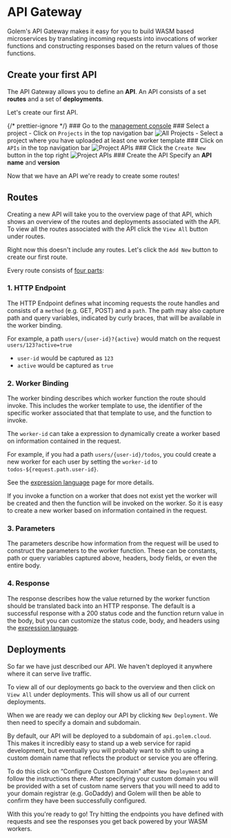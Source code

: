 
# API Gateway

Golem's API Gateway makes it easy for you to build WASM based microservices by translating incoming requests into invocations of worker functions and constructing responses based on the return values of those functions.

## Create your first API

The API Gateway allows you to define an **API**. An API consists of a set **routes** and a set of **deployments**.

Let's create our first API.

{/* prettier-ignore */}
<Steps>
    ### Go to the [management console](https://console.golem.cloud/)
    ### Select a project
      - Click on `Projects` in the top navigation bar
      <Image src="/images/projects-link.png" alt="All Projects" height={500} width={800} className="rounded-md"/>
      - Select a project where you have uploaded at least one worker template
    ### Click on `APIs` in the top navigation bar
      <Image src="/images/project-apis-link.png" alt="Project APIs" height={500} width={800} className="rounded-md"/>
    ### Click the `Create New` button in the top right
      <Image src="/images/create-new-api.png" alt="Project APIs" height={1000} width={1000} className="rounded-md"/>
    ### Create the API 
    Specify an **API name** and **version**
</Steps>

Now that we have an API we're ready to create some routes!

## Routes

Creating a new API will take you to the overview page of that API, which shows an overview of the routes and deployments associated with the API. To view all the routes associated with the API click the `View All` button under routes.

Right now this doesn't include any routes. Let's click the `Add New` button to create our first route.

Every route consists of <ins>four parts</ins>:

### 1. HTTP Endpoint

The HTTP Endpoint defines what incoming requests the route handles and consists of a `method` (e.g. GET, POST) and a `path`. The path may also capture path and query variables, indicated by curly braces, that will be available in the worker binding.

For example, a path `users/{user-id}?{active}` would match on the request `users/123?active=true`

- `user-id` would be captured as `123`
- `active` would be captured as `true`

### 2. Worker Binding

The worker binding describes which worker function the route should invoke. This includes the worker template to use, the identifier of the specific worker associated that that template to use, and the function to invoke.

The `worker-id` can take a expression to dynamically create a worker based on information contained in the request.

For example, if you had a path `users/{user-id}/todos`, you could create a new worker for each user by setting the `worker-id` to `todos-${request.path.user-id}`.

See the [expression language](/docs/api-gateway/expression-language) page for more details.

<Callout type="info">
  If you invoke a function on a worker that does not exist yet the worker will be created and then
  the function will be invoked on the worker. So it is easy to create a new worker based on
  information contained in the request.
</Callout>

### 3. Parameters

The parameters describe how information from the request will be used to construct the parameters to the worker function. These can be constants, path or query variables captured above, headers, body fields, or even the entire body.

### 4. Response

The response describes how the value returned by the worker function should be translated back into an HTTP response. The default is a successful response with a 200 status code and the function return value in the body, but you can customize the status code, body, and headers using the [expression language](/docs/api-gateway/expression-language).

## Deployments

So far we have just described our API. We haven't deployed it anywhere where it can serve live traffic.

To view all of our deployments go back to the overview and then click on `View All` under deployments. This will show us all of our current deployments.

When we are ready we can deploy our API by clicking `New Deployment`. We then need to specify a domain and subdomain.

By default, our API will be deployed to a subdomain of `api.golem.cloud`. This makes it incredibly easy to stand up a web service for rapid development, but eventually you will probably want to shift to using a custom domain name that reflects the product or service you are offering.

To do this click on “Configure Custom Domain” after `New Deployment` and follow the instructions there. After specifying your custom domain you will be provided with a set of custom name servers that you will need to add to your domain registrar (e.g. GoDaddy) and Golem will then be able to confirm they have been successfully configured.

With this you're ready to go! Try hitting the endpoints you have defined with requests and see the responses you get back powered by your WASM workers.
